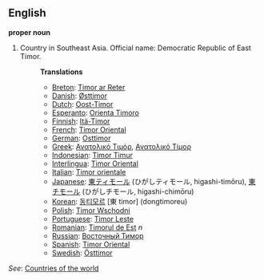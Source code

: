 ==English==

'''proper noun'''

# Country in Southeast Asia. Official name: Democratic Republic of East Timor.
#:'''Translations'''
#:*[[Breton]]: [[Timor ar Reter]]
#:*[[Danish]]: [[Østtimor]]
#:*[[Dutch]]: [[Oost-Timor]]
#:*[[Esperanto]]: [[Orienta Timoro]]
#:*[[Finnish]]: [[Itä-Timor]]
#:*[[French]]: [[Timor Oriental]]
#:*[[German]]: [[Osttimor]]
#:*[[Greek]]: [[Ανατολικό Τιμόρ]], [[Ανατολικό Τίμορ]]
#:*[[Indonesian]]: [[Timor Timur]]
#:*[[Interlingua]]: [[Timor Oriental]]
#:*[[Italian]]: [[Timor orientale]]
#:*[[Japanese]]: [[東ティモール]] (ひがしティモール, higashi-timōru), [[東チモール]] (ひがしチモール, higashi-chimōru)
#:*[[Korean]]: [[동티모르]] [東 timor] (dongtimoreu)
#:*[[Polish]]: [[Timor Wschodni]]
#:*[[Portuguese]]: [[Timor Leste]]
#:*[[Romanian]]: [[Timorul de Est]] ''n''
#:*[[Russian]]: [[Восточный Тимор]]
#:*[[Spanish]]: [[Timor Oriental]]
#:*[[Swedish]]: [[Östtimor]]

''See'': [[Countries of the world]]